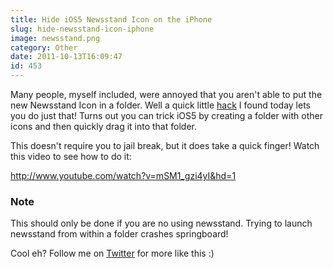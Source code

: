 ```yaml
---
title: Hide iOS5 Newsstand Icon on the iPhone
slug: hide-newsstand-icon-iphone
image: newsstand.png
category: Other
date: 2011-10-13T16:09:47
id: 453
---
```


Many people, myself included, were annoyed that you aren't able to put the new Newsstand Icon in a folder. Well a quick little <a href="http://thecodingmassacre.wordpress.com/2011/10/13/newsstand-folder-no-jailbreak-ios-5/" target="_blank">hack</a> I found today lets you do just that! Turns out you can trick iOS5 by creating a folder with other icons and then quickly drag it into that folder.

This doesn't require you to jail break, but it does take a quick finger! Watch this video to see how to do it:

http://www.youtube.com/watch?v=mSM1_gzi4yI&hd=1

<h3>Note</h3>
This should only be done if you are no using newsstand. Trying to launch newsstand from within a folder crashes springboard!

Cool eh? Follow me on <a href="http://twitter.com/wesbos">Twitter</a> for more like this :)